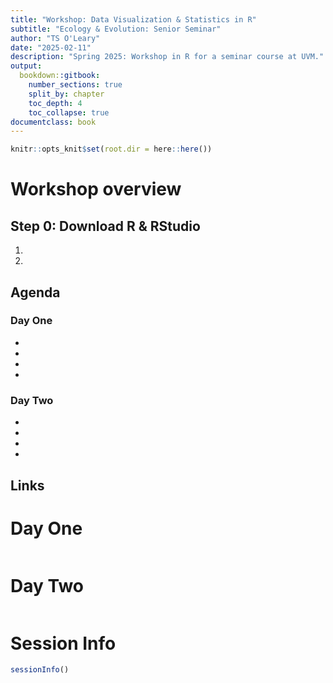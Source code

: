 ```yaml
---
title: "Workshop: Data Visualization & Statistics in R"
subtitle: "Ecology & Evolution: Senior Seminar"
author: "TS O'Leary"
date: "2025-02-11"
description: "Spring 2025: Workshop in R for a seminar course at UVM."
output:
  bookdown::gitbook:
    number_sections: true
    split_by: chapter
    toc_depth: 4
    toc_collapse: true
documentclass: book
---
```


<!-- A quick note to myself about compiling the gitbook. Render this book by using the Knit button in RStudio. When updating the book and knitting again, it may be useful to remove all directories and previous files other than this index.Rmd file. That will avoid saving old files whose sections have been re-named and therefore no longer exist, etc.  -->

```r
knitr::opts_knit$set(root.dir = here::here())
```

# Workshop overview {-}

## Step 0: Download R & RStudio  {-}

1. 
2. 

## Agenda {-}

### Day One {-}

-
-
-
-

### Day Two {-}

-
-
-
-


## Links {-}







# Day One

```r
```

# Day Two

```r
```


# Session Info {-}

```r
sessionInfo()
```